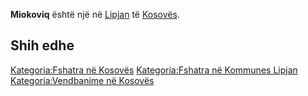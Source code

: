 {{Fshat në 
 | Emri                = Miokoviq
 | EmriAlt                = 
 | NAME_SHORT_FORM=      
 | NAME_GENERIC=      
 | NAME_SORT_NAME_RO=      MIOKOVIQ
 | FULL_NAME_RO = Miokoviq
 | FULL_NAME_ND_RO=Miokoviq
 | SORT_NAME_RG=MIOKOVIQ
 | FULL_NAME_RG=Miokoviq
 | FULL_NAME_ND_RG=Miokoviq
 | SRP_NAME_SHORT_FORM=      
 | SRP_NAME_GENERIC=      
 | SRP_NAME_SORT_NAME_RO=      
 | SRP_FULL_NAME_RO = 
 | SRP_FULL_NAME_ND_RO=
 | SRP_SORT_NAME_RG=
 | SRP_FULL_NAME_RG=
 | SRP_FULL_NAME_ND_RG=
 | Emri (Rasa dhanore) = 
 | Figura              = 
 | Shteti              = Kosovo
 | Komuna              = Lipjan
 | Kodi postar         = 
 | Sipërfaqja          = 

 | Popullsia           = 

 | Regj. i popullsisë  = 
 | Dend. e popullsisë  = 
 | Faqja zyrtare       = 
 <!--- Koordinatat ----> 
 | Gjerësia            = 43.196111
 | Gjatësia            = 20.832222
 | Lartësia            = 
}}
'''Miokoviq''' është një [[]] në [[Lipjan]] të [[Kosovës]].

<!-- == Gjeografia == -->
<!-- == Historia == -->
<!-- == Demografia == -->
== Shih edhe ==
{{Komuna Lipjan}}
{{Kosovo-Administrata-Cung}}

[[Kategoria:Fshatra në Kosovës]]
[[Kategoria:Fshatra në Kommunes Lipjan]]
[[Kategoria:Vendbanime në Kosovës]]
